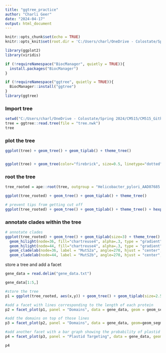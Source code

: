 ```yaml
---
title: "ggtree_practice"
author: "Charli Geer"
date: "2024-04-17"
output: html_document
---
```


```r
knitr::opts_chunk$set(echo = TRUE)
knitr::opts_knit$set(root.dir = 'C:/Users/charl/OneDrive - Colostate/Spring 2024/CM515/CM515_Github/CM515-course-2024/modules/13_Presenting_Data')
```

```r
library(ggplot2)
library(viridis)

if (!requireNamespace("BiocManager", quietly = TRUE)){
  install.packages("BiocManager")
}

if (!requireNamespace("ggtree", quietly = TRUE)){
  BiocManager::install("ggtree")
}
library(ggtree)
```

### Import tree
```r
setwd("C:/Users/charl/OneDrive - Colostate/Spring 2024/CM515/CM515_Github/CM515-course-2024/modules/13_Presenting_Data")
tree = ggtree::read.tree(file = "tree.nwk")
tree
```

### plot the tree

```r
ggplot(tree) + geom_tree() + geom_tiplab() + theme_tree()


ggplot(tree) + geom_tree(color="firebrick", size=0.5, linetype="dotted", layout="roundrect") + geom_tiplab(size=3) + theme_tree()


```

### root the tree
```r
tree_rooted = ape::root(tree, outgroup = "Helicobacter_pylori_AAD07685.1", resolve.root=TRUE)

ggplot(tree_rooted) + geom_tree() + geom_tiplab() + theme_tree()

# prevent tips from getting cut off
ggplot(tree_rooted) + geom_tree() + geom_tiplab() + theme_tree() + hexpand(0.25)


```

### annotate clades within the tree
```r
# annotate clades
ggplot(tree_rooted) + geom_tree() + geom_tiplab(size=3) + theme_tree() + hexpand(0.25) + 
  geom_hilight(node=36, fill="chartreuse4", alpha=.3, type = "gradient", to.bottom=TRUE, extend=1) + 
  geom_hilight(node=44, fill="chartreuse4", alpha=.3, type = "gradient", to.bottom=TRUE, extend=1) + 
  geom_cladelab(node=36, label = "MutS2a", angle=270, hjust = "center", offset=1, offset.text=0.1) + 
  geom_cladelab(node=44, label = "MutS2b", angle=270, hjust = "center", offset=1, offset.text=0.1)
```


store a tree and add a facet
```r
gene_data = read.delim("gene_data.txt")

gene_data[1:5,]

#store the tree
p1 = ggplot(tree_rooted, aes(x,y)) + geom_tree() + geom_tiplab(size=2.5) + hexpand(1.5) + theme_tree()

#add a facet with lines corresponding to the length of each protein
p2 = facet_plot(p1, panel = "Domains", data = gene_data, geom = geom_segment, mapping = aes(x=0, xend=Seq_Length, y=y, yend=y), size=0.5, color='black')

#add the domains on top of those lines
p3 = facet_plot(p2, panel = "Domains", data = gene_data, geom=geom_segment, aes(x=Domain_Start, xend=Domain_End, y=y, yend=y, col=Domain_Name), size=3) + theme(legend.position = "bottom") + scale_color_viridis(discrete = TRUE)

#add another facet with a bar graph showing the probability of plastid targeting
p4 = facet_plot(p3, panel = "Plastid Targeting", data = gene_data, geom=geom_col, aes(x=Plastid_Targeting), orientation = 'y', fill="chartreuse4") + theme(legend.position = "bottom")

p4
```